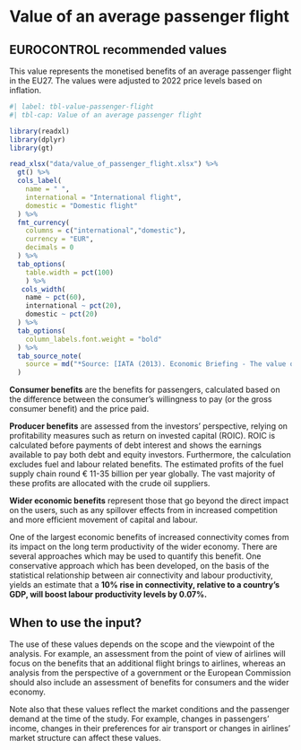 # Value of an average passenger flight {#sec-value-of-an-average-passenger-flight}

## EUROCONTROL recommended values

This value represents the monetised benefits of an average passenger flight in
the EU27. The values were adjusted to 2022 price levels based on inflation.

```r
#| label: tbl-value-passenger-flight
#| tbl-cap: Value of an average passenger flight

library(readxl)
library(dplyr)
library(gt)

read_xlsx("data/value_of_passenger_flight.xlsx") %>% 
  gt() %>% 
  cols_label(
    name = " ",
    international = "International flight",
    domestic = "Domestic flight"
  ) %>% 
  fmt_currency(
    columns = c("international","domestic"),
    currency = "EUR",
    decimals = 0
  ) %>% 
  tab_options(
    table.width = pct(100)
    ) %>% 
   cols_width(
    name ~ pct(60),
    international ~ pct(20),
    domestic ~ pct(20)
  ) %>% 
  tab_options(
    column_labels.font.weight = "bold"
  ) %>% 
  tab_source_note(
    source = md("*Source: [IATA (2013). Economic Briefing - The value of an average passenger flight in the EU27](https://www.iata.org/en/iata-repository/publications/economic-reports/value-of-an-average-passenger-flight-in-eu-27/)*")
  )
```

**Consumer benefits** are the benefits for passengers, calculated based on the difference between the consumer’s willingness to pay (or the gross consumer benefit) and the price paid.

**Producer benefits** are assessed from the investors’ perspective, relying on profitability measures such as return on invested capital (ROIC). ROIC is calculated before payments of debt interest and shows the earnings available to pay both debt and equity investors. Furthermore, the calculation excludes fuel and labour related benefits. The estimated profits of the fuel supply chain round € 11-35 billion per year globally. The vast majority of these profits are allocated with the crude oil suppliers.

**Wider economic benefits** represent those that go beyond the direct impact on the users, such as any spillover effects from in increased competition and more efficient movement of capital and labour. 

One of the largest economic benefits of increased connectivity comes from its impact on the long term productivity of the wider economy. There are several approaches which may be used to quantify this benefit. One conservative approach which has been developed, on the basis of the statistical relationship between air connectivity and labour productivity, yields an estimate that a **10% rise in connectivity, relative to a country’s GDP, will boost labour productivity levels by 0.07%.**

## When to use the input?

The use of these values depends on the scope and the viewpoint of the analysis. For example, an assessment from the point of view of airlines will focus on the benefits that an additional flight brings to airlines, whereas an analysis from the perspective of a government or the European Commission should also include an assessment of benefits for consumers and the wider economy.

Note also that these values reflect the market conditions and the passenger demand at the time of the study. For example, changes in passengers’ income, changes in their preferences for air transport or changes in airlines’ market structure can affect these values.

